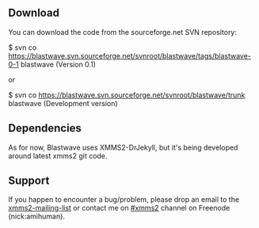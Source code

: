 {{Client| name=Blastwave| author=[[Maciej Podkomorzy]]| website=http://sourceforge.net/projects/blastwave | version=0.1 (drJekyll compatible)| devlanguage=C| ui=GTK2| screenshots=[http://www.satfilm.net.pl/~gammaray/blastwave/screenshots/sample.png] | description=Blastwave (name to change soon) is an in-development client for XMMS2 written in C/GTK2. In its current state it features basic XMMS2 control: playlist managing, playback queues (experimental), playback control, MediaLib queries as well as a usable GTK2 interface with tray icon support. Note: the client is work in progress and is currently alpha-stage, so expect odd behaviour:)}}

== Download ==
You can download the code from the sourceforge.net SVN repository:

$ svn co https://blastwave.svn.sourceforge.net/svnroot/blastwave/tags/blastwave-0-1 blastwave (Version 0.1)

or

$ svn co https://blastwave.svn.sourceforge.net/svnroot/blastwave/trunk blastwave (Development version)

== Dependencies ==
As for now, Blastwave uses XMMS2-DrJekyll, but it's being developed around latest xmms2 git code.

== Support ==
If you happen to encounter a bug/problem, please drop an email to the [http://lists.xmms.se/cgi-bin/mailman/listinfo/xmms2-devel xmms2-mailing-list] or contact me on [irc://irc.freenode.net #xmms2] channel on Freenode (nick:amihuman).